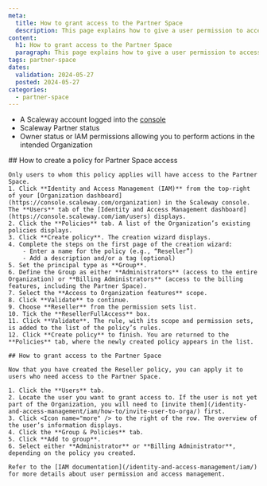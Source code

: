```yaml
---
meta:
  title: How to grant access to the Partner Space
  description: This page explains how to give a user permission to access the Partner Space.
content:
  h1: How to grant access to the Partner Space
  paragraph: This page explains how to give a user permission to access the Partner Space.
tags: partner-space 
dates:
  validation: 2024-05-27
  posted: 2024-05-27
categories:
  - partner-space
---
```


<Macro id="requirements" />

- A Scaleway account logged into the [console](https://console.scaleway.com)
- Scaleway Partner status
- Owner status or IAM permissions allowing you to perform actions in the intended Organization

<Tabs id="partner space access">
  <TabsTab label="Read the step-by-step">
    ## How to create a policy for Partner Space access

    Only users to whom this policy applies will have access to the Partner Space. 
    1. Click **Identity and Access Management (IAM)** from the top-right of your [Organization dashboard](https://console.scaleway.com/organization) in the Scaleway console. The **Users** tab of the [Identity and Access Management dashboard](https://console.scaleway.com/iam/users) displays.
    2. Click the **Policies** tab. A list of the Organization’s existing policies displays.
    3. Click **Create policy**. The creation wizard displays.
    4. Complete the steps on the first page of the creation wizard:
        - Enter a name for the policy (e.g., “Reseller”)
        - Add a description and/or a tag (optional)
    5. Set the principal type as **Group**. 
    6. Define the Group as either **Administrators** (access to the entire Organization) or **Billing Administrators** (access to the billing features, including the Partner Space). 
    7. Select the **Access to Organization features** scope.
    8. Click **Validate** to continue. 
    9. Choose **Reseller** from the permission sets list. 
    10. Tick the **ResellerFullAccess** box.
    11. Click **Validate**. The rule, with its scope and permission sets, is added to the list of the policy’s rules.
    12. Click **Create policy** to finish. You are returned to the **Policies** tab, where the newly created policy appears in the list.

    ## How to grant access to the Partner Space

    Now that you have created the Reseller policy, you can apply it to users who need access to the Partner Space. 
    
    1. Click the **Users** tab. 
    2. Locate the user you want to grant access to. If the user is not yet part of the Organization, you will need to [invite them](/identity-and-access-management/iam/how-to/invite-user-to-orga/) first. 
    3. Click <Icon name="more" /> to the right of the row. The overview of the user’s information displays.
    4. Click the **Group & Policies** tab. 
    5. Click **Add to group**. 
    6. Select either **Administrator** or **Billing Administrator**, depending on the policy you created.

    Refer to the [IAM documentation](/identity-and-access-management/iam/) for more details about user permission and access management. 
  </TabsTab>
  <TabsTab label="See guided tour">
    <GuideFlow src="https://app.guideflow.com/embed/mk6novqi6p"/>
  </TabsTab>
</Tabs>